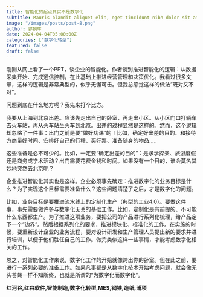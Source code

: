 ```yaml
---
title: 智能化的起点其实不是数字化
subtitle: Mauris blandit aliquet elit, eget tincidunt nibh dolor sit amet,
image: "/images/posts/post-8.png"
author: 郭朝晖
date: 2024-04-04T05:00:00Z
categories: ["数字化转型"]
featured: false
draft: false
---
```


刚刚从网上看了一个PPT，谈企业的智能化。作者谈到推进智能化的逻辑：从数据采集开始、完成通信控制，在此基础上推进经营管理和决策优化。我看过很多文章，这样的逻辑是非常典型的，似乎无懈可击。但我总感觉这样的做法“既对又不对”。

问题到底在什么地方呢？我先来打个比方。

我要从上海到北京出差。应该先走出自己的卧室，再走出小区。从小区门口打辆车去火车站，再从火车站坐火车到北京。出差的过程显然是这样的。然而，这个逻辑却忽略了一件事：出门之前是要“做好功课”的！比如，确定好出差的目的、和接待方商量好时间、安排好自己的行程、买好票、准备随身的物品.....

这些准备是必不可少的。比如，一定要“确定出差的目的”：是求学探亲、旅游度假还是商务或学术活动？出门需要花费金钱和时间。如果没有一个目的，谁会莫名其妙地突然去北京呢？

企业推进智能化其实也是这样。企业必须事先确定：推进数字化的业务目标是什么？为了实现这个目标需要准备什么？这些问题清楚了之后，才是数字化的问题。

比如，业务目标是要推进流水线上的定制化生产（典型的工业4.0）。要做这件事，事先需要做许多与数字化无关的基础工作。比如，定制化是有前提的、不可能什么东西都生产。为了推进这项业务，要把公司的产品进行系列化梳理，给产品定下一个“边界”。然后根据系列化的要求，推进模块化、标准化的工作。在实施的时候，要重新设计企业的业务流程，要对设计研发和生产管理人员提出新的要求并进行培训，以便于他们胜任自己的工作。做完类似这样一些事情，才能考虑数字化相关的工作。

总之，对智能化工作来说，数字化工作的开始就像跨出你的卧室。但在此之前，要进行一系列必要的准备工作。如果凡事都是从数字化技术开始考虑问题，就会像无头苍蝇一样不知所终，也就是所谓的“为数字化而数字化”。

<strong>红河谷,红谷软件,智能制造,数字化转型,MES,钢铁,造纸,浦项</strong>